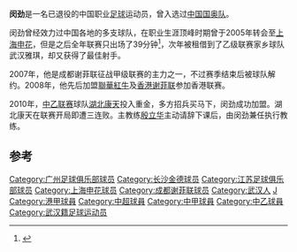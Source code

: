 {{Football player infobox
| playername =闵劲
| image    = 
| fullname =闵劲
| englishfullname =Min Jin
| nickname =
| dateofbirth ={{birth date and age|1978|5|24}}
| height={{height|m=1.85}}
| countryofbirth = {{CHN}}
| cityofbirth = [[湖北|湖北]][[武汉|武汉]]
| currentclub = 
| position = 中场
| clubnumber= 
| youthyears = <br/>1996年
| youthclubs = 武汉青年队<br/>[[成都五牛|成都五牛]]
| years =1997年-1999年<br/>2000年-2003年<br/>2004年<br/>2005年<br/>2006年<br/>2007-2009年<br />2008年<br />2008-2009年<br/>2010-2011年
| clubs =[[广州太阳神|广州太阳神]]<br/>[[沈阳海狮|沈阳海狮]]<br/>[[江苏舜天足球俱乐部|江苏舜天]]<br/>[[上海申花|上海申花]]<br/>→[[武汉雅琪|武汉雅琪]] (租借)<br/>[[成都谢菲联|成都谢菲联]]<br />→[[聯華紅牛|聯華紅牛]] (租借)<br />→[[香港谢菲联|香港谢菲联]] (租借)<br />[[湖北康天|湖北康天]]
| caps(goals)= {{0}}? {{0}}(7)<br/>81 (11)<br/>31 {{0}}(4)<br/>{{0}}3 {{0}}(0)<br/><br/><br/>{{0}}8 {{0}}(2)
}}
'''闵劲'''{{BD|1978年|5月24日|||Min, Jin}}是一名已退役的中国职业[[足球|足球]]运动员，曾入选过[[中国国奥队|中国国奥队]]。

闵劲曾经效力过中国各地的多支球队，在职业生涯顶峰时期曾于2005年转会至[[上海申花|上海申花]]，但是之后全年联赛只出场了39分钟<ref>{{cite news|url=http://sports.sohu.com/20051128/n240812717.shtml|title=全年中超出场39分钟 申花闵劲被挂牌心中很窝火|publisher=东方体育日报|date=2005-11-28|accessdate=2009-02-15|archive-date=2006-06-23|archive-url=https://web.archive.org/web/20060623174043/http://sports.sohu.com/20051128/n240812717.shtml|dead-url=no}}</ref>，次年被租借到了乙级联赛家乡球队武汉雅琪，却又获得了最佳射手。

2007年，他是成都谢菲联征战甲级联赛的主力之一，不过赛季结束后被球队解约。2008年，他先后加盟[[聯華紅牛|聯華紅牛]]及[[香港谢菲联|香港谢菲联]]参加香港联赛。

2010年，[[中国足球乙级联赛|中乙联赛]]球队[[湖北康天|湖北康天]]投入重金，多方招兵买马下，闵劲成功加盟。湖北康天在联赛开局即遭三连败。主教练[[殷立华|殷立华]]主动请辞下课后，由闵劲兼任执行教练。

==参考==
{{reflist}}

{{1997年广州太阳神名单}}
{{1998年广州太阳神名单}}
{{1999年广州太阳神名单}}
{{2004年江苏舜天名单}}
{{2006年武汉雅琪名单}}
{{2010年中乙分类名单湖北康天}}
{{2011年中乙分类名单湖北康天}}

{{DEFAULTSORT:MIN Jin}}
[[Category:广州足球俱乐部球员|Category:广州足球俱乐部球员]]
[[Category:长沙金德球员|Category:长沙金德球员]]
[[Category:江苏足球俱乐部球员|Category:江苏足球俱乐部球员]]
[[Category:上海申花球员|Category:上海申花球员]]
[[Category:成都谢菲联球员|Category:成都谢菲联球员]]
[[Category:武汉人|Category:武汉人]]
[[Category:闵姓|J]]
[[Category:港甲球員|Category:港甲球員]]
[[Category:中超球員|Category:中超球員]]
[[Category:中甲球員|Category:中甲球員]]
[[Category:中乙球員|Category:中乙球員]]
[[Category:武汉籍足球运动员|Category:武汉籍足球运动员]]